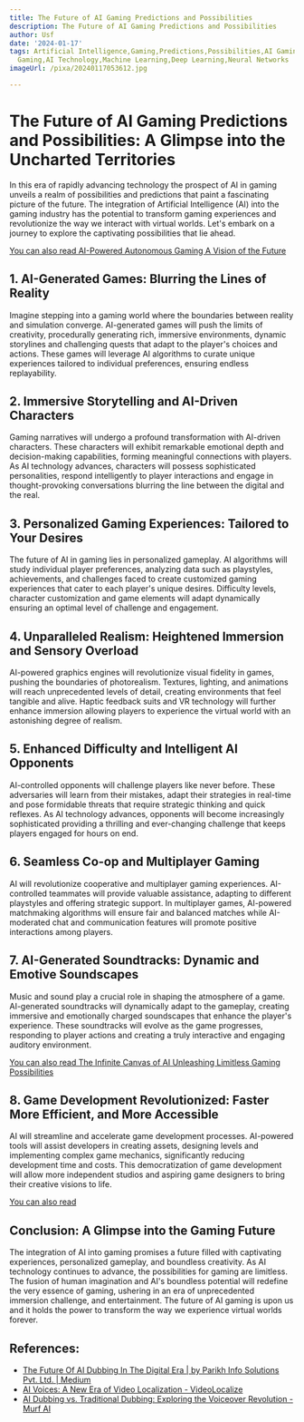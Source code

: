 ```yaml
---
title: The Future of AI Gaming Predictions and Possibilities
description: The Future of AI Gaming Predictions and Possibilities
author: Usf
date: '2024-01-17'
tags: Artificial Intelligence,Gaming,Predictions,Possibilities,AI Gaming,Future of
  Gaming,AI Technology,Machine Learning,Deep Learning,Neural Networks
imageUrl: /pixa/20240117053612.jpg

---
```

#  The Future of AI Gaming Predictions and Possibilities: A  Glimpse  into  the Uncharted Territories

In  this era of rapidly advancing technology the prospect of  AI  in gaming unveils a realm of possibilities and  predictions that paint  a fascinating picture of the future. The integration of Artificial Intelligence (AI) into the gaming industry has the potential to transform gaming experiences and revolutionize the way we interact with virtual worlds. Let's embark on a journey  to explore the captivating possibilities that  lie ahead.

[You can also read AI-Powered Autonomous Gaming A Vision of the Future](AI-Powered%20Autonomous%20Gaming%20A%20Vision%20of%20the%20Future)


## 1. AI-Generated Games: Blurring  the Lines of Reality

Imagine stepping into a gaming world where the boundaries between  reality and simulation converge. AI-generated games will push the limits of creativity, procedurally generating rich, immersive environments, dynamic storylines and challenging  quests that adapt to the player's choices and  actions. These games will leverage AI algorithms to curate  unique experiences tailored to individual preferences, ensuring endless replayability.

## 2. Immersive Storytelling and AI-Driven  Characters

Gaming narratives will undergo a profound transformation with AI-driven characters. These  characters will exhibit  remarkable  emotional depth and decision-making capabilities, forming meaningful  connections with players. As AI technology advances, characters  will possess sophisticated personalities, respond intelligently to player interactions and engage in  thought-provoking conversations blurring  the line between the digital and the real.

## 3. Personalized Gaming Experiences:  Tailored to Your Desires

The future  of AI in gaming lies in personalized  gameplay. AI algorithms will study individual  player preferences, analyzing data such as playstyles, achievements, and  challenges faced to create customized gaming experiences that cater to each player's unique desires. Difficulty levels, character customization and game elements  will adapt dynamically ensuring an optimal level of challenge and engagement.

## 4. Unparalleled Realism: Heightened Immersion and Sensory Overload

AI-powered graphics  engines will revolutionize visual fidelity in games, pushing  the boundaries of photorealism. Textures, lighting, and  animations will reach unprecedented levels of detail, creating environments that feel tangible and alive. Haptic  feedback  suits and VR technology will further enhance immersion allowing players to experience the virtual world with an astonishing degree of realism.

## 5. Enhanced Difficulty and Intelligent  AI Opponents

AI-controlled opponents will challenge players like never before. These adversaries will learn from their mistakes, adapt their strategies in real-time and pose formidable  threats that require strategic thinking and quick reflexes. As AI  technology advances, opponents will become increasingly sophisticated providing a thrilling and ever-changing challenge that keeps players  engaged  for hours on  end.

## 6. Seamless Co-op and Multiplayer Gaming

AI will revolutionize cooperative and multiplayer gaming experiences. AI-controlled teammates will provide valuable assistance, adapting to different playstyles and offering strategic support. In multiplayer games, AI-powered matchmaking algorithms will ensure fair  and balanced matches while AI-moderated chat and communication features will promote positive interactions among players.

## 7. AI-Generated Soundtracks: Dynamic and Emotive Soundscapes

Music  and  sound play a crucial role in shaping the atmosphere of a game. AI-generated soundtracks will dynamically adapt to the gameplay, creating immersive and emotionally charged soundscapes that enhance the player's experience. These soundtracks will evolve as the game progresses, responding to player actions and  creating a truly interactive and engaging  auditory environment.

[You can also read The Infinite Canvas of AI Unleashing Limitless Gaming Possibilities](The%20Infinite%20Canvas%20of%20AI%20Unleashing%20Limitless%20Gaming%20Possibilities)


##  8. Game Development Revolutionized:  Faster More Efficient, and More Accessible

AI will streamline and accelerate game development processes. AI-powered tools will  assist  developers in creating  assets, designing levels  and implementing complex  game mechanics, significantly reducing development time and  costs. This democratization of game development will allow more independent studios and aspiring game  designers to bring their creative  visions to life.

[You  can also read ]()


## Conclusion:  A Glimpse into the Gaming Future

The integration of AI into gaming promises a future filled with captivating  experiences, personalized gameplay, and boundless creativity. As AI technology continues to advance,  the possibilities for gaming are limitless. The fusion of human imagination and  AI's boundless potential  will redefine the  very essence of gaming, ushering in an era of unprecedented immersion challenge, and entertainment. The future of AI gaming is upon us and it holds  the power to transform the  way we  experience virtual worlds forever.

## References:
- [The Future Of AI Dubbing In The Digital Era | by Parikh Info Solutions Pvt. Ltd. | Medium](https://medium.com/@parikhinfosolutions/the-future-of-ai-dubbing-in-the-digital-era-8f7e0602044e)
- [AI Voices: A New Era of Video Localization - VideoLocalize](https://videolocalize.com/ai-voices-a-new-era-of-video-localization/)
- [AI Dubbing vs. Traditional Dubbing: Exploring the Voiceover Revolution - Murf AI](https://murf.ai/resources/ai-dubbing-vs-traditional-dubbing/)
